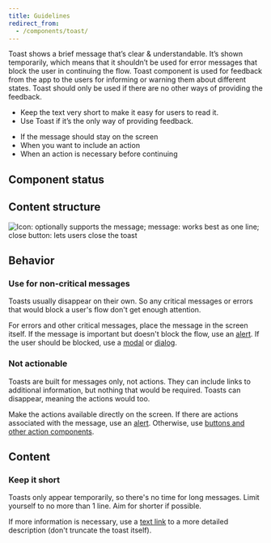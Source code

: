 ```yaml
---
title: Guidelines
redirect_from:
  - /components/toast/
---
```


<ReactExample exampleId="Toast-default" />

Toast shows a brief message that’s clear & understandable.
It’s shown temporarily, which means that it shouldn’t be used for error messages that block the user in continuing the flow.
Toast component is used for feedback from the app to the users for informing or warning them about different states.
Toast should only be used if there are no other ways of providing the feedback.

<UsageUse>

- Keep the text very short to make it easy for users to read it.
- Use Toast if it’s the only way of providing feedback.

</UsageUse>

<UsageDontUse>

- If the message should stay on the screen
- When you want to include an action
- When an action is necessary before continuing

</UsageDontUse>

## Component status

<ComponentStatus component="Toast" />

## Content structure

![Icon: optionally supports the message; message: works best as one line; close button: lets users close the toast](fileId:4QJZqvBvRrLu6t9mwObCkA;nodeId:798%3A2716)

## Behavior

### Use for non-critical messages

Toasts usually disappear on their own.
So any critical messages or errors that would block a user's flow don't get enough attention.

For errors and other critical messages,
place the message in the screen itself.
If the message is important but doesn't block the flow,
use an [alert](/components/information/alert/).
If the user should be blocked,
use a [modal](/components/overlay/modal/) or [dialog](/components/overlay/dialog/).

### Not actionable

Toasts are built for messages only, not actions.
They can include links to additional information,
but nothing that would be required.
Toasts can disappear, meaning the actions would too.

Make the actions available directly on the screen.
If there are actions associated with the message,
use an [alert](/components/information/alert/).
Otherwise, use [buttons and other action components](/guides/using-button-type-components/).

## Content

### Keep it short

Toasts only appear temporarily,
so there's no time for long messages.
Limit yourself to no more than 1 line.
Aim for shorter if possible.

If more information is necessary,
use a [text link](/components/action/textlink/)
to a more detailed description (don't truncate the toast itself).
